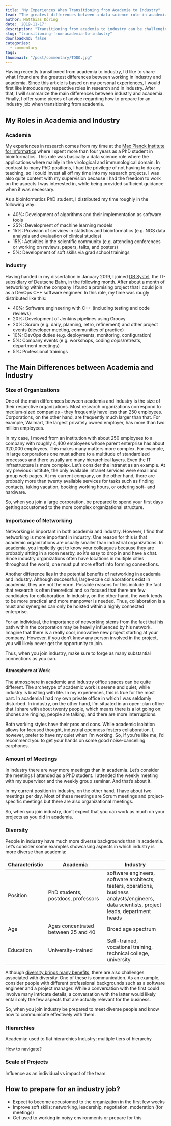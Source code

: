 ```yaml
---
title: "My Experiences When Transitioning from Academia to Industry"
lead: "The greatest differences between a data science role in academia and a software engineering role in industry."
author: Matthias Döring
date: '2019-11-17'
description: "Transitioning from academia to industry can be challenging. Based on working as a data scientist in research and as a DevOps engineer in industry, I share what I find are the greatest differences between working in academia vs industry."
slug: "transitioning-from-academia-to-industry"
downloadRmd: false
categories:
  - commentary
tags:
thumbnail: "/post/commentary/TODO.jpg"
---
```

Having recently transitioned from academia to industry, I'd like to share what I found are the greatest differences between working in industry and academia. Since this article is based on my personal experiences, I would first like introduce my respective roles in research and in industry. After that, I will summarize the main differences between industry and academia. Finally, I offer some pieces of advice regarding how to prepare for an industry job when transitioning from academia.

## My Roles in Academia and Industry

### Academia
My experiences in research comes from my time at the [Max Planck Institute for Informatics](http://www.mpi-inf.mpg.de) where I spent more than four years as a PhD student in bioinformatics. This role was basically a data science role where the applications where mainly in the virological and immunological domain. In contrast to many PhD positions, I had the privilege of not having to do any teaching, so I could invest all off my time into my research projects. I was also quite content with my supervision because I had the freedom to work on the aspects I was interested in, while being provided sufficient guidance when it was necessary.

As a bioinformatics PhD student, I distributed my time roughly in the following way:

* 40%: Development of algorithms and their implementation as software tools
* 25%: Development of machine learning models
* 15%: Provision of services in statistics and bioinformatics (e.g. NGS data analysis and evaluation of clinical studies)
* 15%: Activities in the scientific community (e.g. attending conferences or working on reviews, papers, talks, and posters)
* 5%: Development of soft skills via grad school trainings

### Industry

Having handed in my dissertation in January 2019, I joined [DB Systel](http://www.dbsystel.de), the IT-subsidiary of Deutsche Bahn, in the following month. After about a month of networking within the company I found a promising project that I could join as a DevOps C++ software engineer. In this role, my time was rougly distributed like this:

* 40%: Software engineering with C++ (including testing and code reviews)
* 20%: Development of Jenkins pipelines using Groovy
* 20%: Scrum (e.g. daily, planning, retro, refinement) and other project events (developer meeting, communities of practice)
* 10%: DevOps duties (e.g. deployments, monitoring, configuration)
* 5%: Company events (e.g. workshops, coding dojos/retreats, department meetings)
* 5%: Professional trainings 

## The Main Differences between Academia and Industry

### Size of Organizations

One of the main differences between academia and industry is the size of their respective organizations. Most research organizations correspond to medium-sized companies - they frequently have less than 250 employees. Corporations, on the other hand, are frequently much larger than that. For example, Walmart, the largest privately owned employer, has more than two million employees.

In my case, I moved from an institution with about 250 employees to a company with roughly 4,400 employees whose parent enterprise has about 320,000 employees. This makes many matters more complex. For example, in large corporations one must adhere to a multitude of standardized processes and there usually are many hierarchical layers. Even the IT infrastructure is more complex. Let's consider the intranet as an example. At my previous institute, the only available intranet services were
email and group web pages. At my current company, on the other hand, there are probably more than twenty available services for tasks such as finding contacts, taking vacation, booking working hours, or ordering soft- and hardware.

So, when you join a large corporation, be prepared to spend your first days getting accustomed to the more complex organizational structure. 

### Importance of Networking

Networking is important in both academia and industry. However, I find that networking is more important in industry. One reason for this is that academic organizations are usually smaller than industrial organizations. In academia, you implicitly get to know your colleagues because they are probably sitting in a room nearby, so it's easy to drop in and have a chat. Since industry organizations often have locations in multiple cities throughout the world, one must put more effort into forming connections.

Another difference lies in the potential benefits of networking in academia and industry. Although successful, large-scale collaborations exist in academia, they are not the norm. Possible reasons for this include the fact that research is often theoretical and so focused that there are few candidates for collaboration. In industry, on the other hand, the work tends to be more practical and more manpower is needed. Thus, collaboration is a must and synergies can only be hoisted within a
highly connected enterprise.

For an individual, the importance of networking stems from the fact that his path within the corporation may be heavily influenced by his network. Imagine that there is a really cool, innovative new project starting at your company. However, if you don't know any person involved in the project, you will likely never get the opportunity to join. 

Thus, when you join industry, make sure to forge as many substantial connections as you can.

#### Atmosphere at Work

The atmosphere in academic and industry office spaces can be quite different. The archetype of academic work is serene and quiet, while industry is bustling with life. In my experiences, this is true for the most part. In academia I had my own private office in which I was seldomly disturbed. In industry, on the other hand, I'm situated in an open-plan office that I share with about twenty people, which means there is a lot going on: phones are ringing, people are talking, and there are more interruptions.

Both working styles have their pros and cons. While academic isolation allows for focused thought, industrial openness fosters collaboration. I, however, prefer to have my quiet when I'm working. So, if you're like me, I'd recommend you to get your hands on some good noise-cancelling earphones.

### Amount of Meetings

In industry there are way more meetings than in academia. Let's consider the meetings I attended as a PhD student. I attended the weekly meeting with my supervisor and the weekly group seminar. And that's about it.

In my current position in industry, on the other hand, I have about two meetings per day. Most of these meetings are Scrum meetings and project-specific meetings but there are also organizational meetings.

So, when you join industry, don't expect that you can work as much on your projects as you did in academia.

### Diversity

People in industry have much more diverse backgrounds than in academia. Let's consider some examples showcasing aspects in which industry is more diverse than academia:

| Characteristic            | Academia                           | Industry         |
|-------------------|------------------------------------|------------------------------------|
| Position                | PhD students, postdocs, professors | software engineers, software architects, testers, operations, business analysts/engineers, data scientists, project leads, department heads                 |
| Age                       | Ages concentrated between 25 and 40     | Broad age spectrum |
| Education | University-trained | Self-trained, vocational training, technical college, university                 |

Although [diversity brings many benefits](https://www.wonolo.com/blog/6-benefits-of-having-a-diverse-workforce), there are also challenges associated with diversity. One of these is communication. As an example, consider people with different professional backgrounds such as a software engineer and a project manager. While a conversation with the first could involve many intricate details, a conversation with the latter would likely entail only the few aspects that are actually relevant for the business.

So, when you join industry be prepared to meet diverse people and know how to communicate effectively with them.

### Hierarchies

Academia: used to flat hierarchies
Industry: multiple tiers of hierarchy

How to navigate?

### Scale of Projects

Influence as an individual vs impact of the team

## How to prepare for an industry job?

* Expect to become accustomed to the organization in the first few weeks
* Improve soft skills: networking, leadership, negotiation, moderation (for meetings)
* Get used to working in noisy environments or prepare for this
